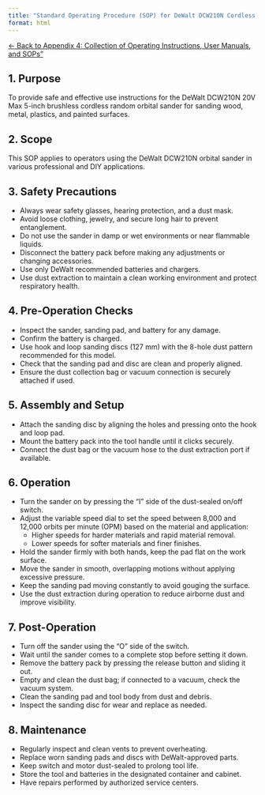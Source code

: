 ```yaml
---
title: "Standard Operating Procedure (SOP) for DeWalt DCW210N Cordless Random Orbital Sander"
format: html
---
```


[← Back to Appendix 4: Collection of Operating Instructions, User Manuals, and SOPs"](../04_operating_instructions_user_manuals_SOPs.qmd)

## 1. Purpose
To provide safe and effective use instructions for the DeWalt DCW210N 20V Max 5-inch brushless cordless random orbital sander for sanding wood, metal, plastics, and painted surfaces.

## 2. Scope
This SOP applies to operators using the DeWalt DCW210N orbital sander in various professional and DIY applications.

## 3. Safety Precautions
- Always wear safety glasses, hearing protection, and a dust mask.
- Avoid loose clothing, jewelry, and secure long hair to prevent entanglement.
- Do not use the sander in damp or wet environments or near flammable liquids.
- Disconnect the battery pack before making any adjustments or changing accessories.
- Use only DeWalt recommended batteries and chargers.
- Use dust extraction to maintain a clean working environment and protect respiratory health.

## 4. Pre-Operation Checks
- Inspect the sander, sanding pad, and battery for any damage.
- Confirm the battery is charged.
- Use hook and loop sanding discs (127 mm) with the 8-hole dust pattern recommended for this model.
- Check that the sanding pad and disc are clean and properly aligned.
- Ensure the dust collection bag or vacuum connection is securely attached if used.

## 5. Assembly and Setup
- Attach the sanding disc by aligning the holes and pressing onto the hook and loop pad.
- Mount the battery pack into the tool handle until it clicks securely.
- Connect the dust bag or the vacuum hose to the dust extraction port if available.

## 6. Operation
- Turn the sander on by pressing the "I" side of the dust-sealed on/off switch.
- Adjust the variable speed dial to set the speed between 8,000 and 12,000 orbits per minute (OPM) based on the material and application:
  - Higher speeds for harder materials and rapid material removal.
  - Lower speeds for softer materials and finer finishes.
- Hold the sander firmly with both hands, keep the pad flat on the work surface.
- Move the sander in smooth, overlapping motions without applying excessive pressure.
- Keep the sanding pad moving constantly to avoid gouging the surface.
- Use the dust extraction during operation to reduce airborne dust and improve visibility.

## 7. Post-Operation
- Turn off the sander using the "O" side of the switch.
- Wait until the sander comes to a complete stop before setting it down.
- Remove the battery pack by pressing the release button and sliding it out.
- Empty and clean the dust bag; if connected to a vacuum, check the vacuum system.
- Clean the sanding pad and tool body from dust and debris.
- Inspect the sanding disc for wear and replace as needed.

## 8. Maintenance
- Regularly inspect and clean vents to prevent overheating.
- Replace worn sanding pads and discs with DeWalt-approved parts.
- Keep switch and motor dust-sealed to prolong tool life.
- Store the tool and batteries in the designated container and cabinet.
- Have repairs performed by authorized service centers.
